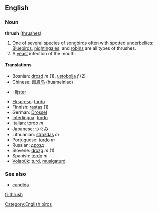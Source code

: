 == English ==
=== Noun ===
'''thrush''' ([[thrushes]])

#One of several species of songbirds often with spotted underbellies: [[Bluebird]]s, [[nightingale]]s, and [[robin]]s are all types of thrushes.
#A [[yeast]] infection of the mouth.

==== Translations ====
*Bosnian: [[drozd]] ''m'' (1), [[ustobolja]] ''f'' (2)
*Chinese: [[画眉鸟]] (huameiniao)
*{{nl}}: [[lijster]]
*[[Ekspreso]]: [[turdo]]
*Finnish: [[rastas]] (1)
*German: [[Drossel]]
*[[Interlingua]]: [[turdo]]
*Italian: [[tordo]] ''m''
*Japanese: [[つぐみ]]
*Lithuanian: [[strazdas]] ''m''
*Portuguese: [[tordo]] ''m''
*Russian: [[дрозд]]
*Slovene: [[drozg]] ''m'' (1)
*Spanish: [[tordo]] ''m''
*[[Volapük]]: [[turd]], [[musigaturd]]

===See also===
*[[candida]]

[[Category:English birds]]

[[fr:thrush]]